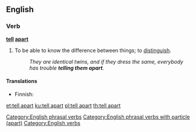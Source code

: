 ==English==

===Verb===
'''[[tell]] [[apart]]'''

# {{context|idiomatic|lang=en}} To be able to know the difference between things; to [[distinguish]].
#: ''They are identical twins, and if they dress the same, everybody has trouble '''telling them apart'''.''

====Translations====
{{trans-top|to distinguish}}
* Finnish: {{t+|fi|erottaa}}
{{trans-mid}}
{{trans-bottom}}

[[Category:English phrasal verbs]]
[[Category:English phrasal verbs with particle (apart)]]
[[Category:English verbs]]

[[et:tell apart]]
[[ku:tell apart]]
[[pl:tell apart]]
[[th:tell apart]]